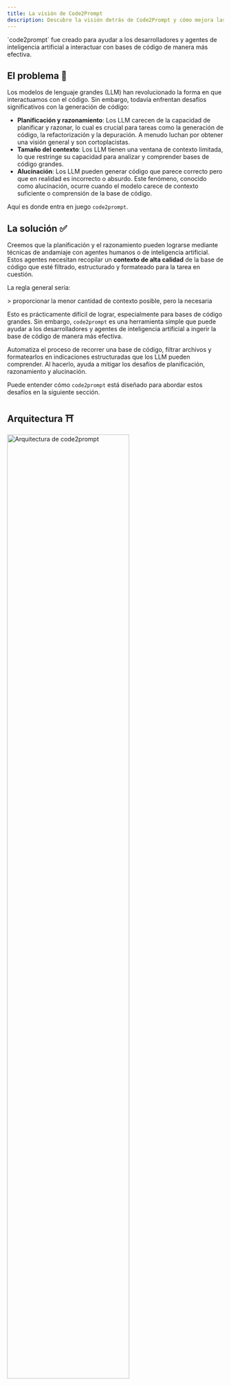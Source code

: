 ```yaml
---
title: La visión de Code2Prompt
description: Descubre la visión detrás de Code2Prompt y cómo mejora las interacciones de LLM con el código.
---
```



<Card title="Propósito 🎯">
  `code2prompt` fue creado para ayudar a los desarrolladores y agentes de
  inteligencia artificial a interactuar con bases de código de manera más
  efectiva.
</Card>

## El problema 🚩

Los modelos de lenguaje grandes (LLM) han revolucionado la forma en que interactuamos con el código. Sin embargo, todavía enfrentan desafíos significativos con la generación de código:

- **Planificación y razonamiento**: Los LLM carecen de la capacidad de planificar y razonar, lo cual es crucial para tareas como la generación de código, la refactorización y la depuración. A menudo luchan por obtener una visión general y son cortoplacistas.
- **Tamaño del contexto**: Los LLM tienen una ventana de contexto limitada, lo que restringe su capacidad para analizar y comprender bases de código grandes.
- **Alucinación**: Los LLM pueden generar código que parece correcto pero que en realidad es incorrecto o absurdo. Este fenómeno, conocido como alucinación, ocurre cuando el modelo carece de contexto suficiente o comprensión de la base de código.

Aquí es donde entra en juego `code2prompt`.

## La solución ✅

Creemos que la planificación y el razonamiento pueden lograrse mediante técnicas de andamiaje con agentes humanos o de inteligencia artificial. Estos agentes necesitan recopilar un **contexto de alta calidad** de la base de código que esté filtrado, estructurado y formateado para la tarea en cuestión.

La regla general sería:

<Aside type="tip">
  > proporcionar la menor cantidad de contexto posible, pero la necesaria
</Aside>

Esto es prácticamente difícil de lograr, especialmente para bases de código grandes. Sin embargo, `code2prompt` es una herramienta simple que puede ayudar a los desarrolladores y agentes de inteligencia artificial a ingerir la base de código de manera más efectiva.

Automatiza el proceso de recorrer una base de código, filtrar archivos y formatearlos en indicaciones estructuradas que los LLM pueden comprender. Al hacerlo, ayuda a mitigar los desafíos de planificación, razonamiento y alucinación.

Puede entender cómo `code2prompt` está diseñado para abordar estos desafíos en la siguiente sección.

## Arquitectura ⛩️

<img
  src="/assets/images/architecture.svg"
  alt="Arquitectura de code2prompt"
  style="width: 75%;"
/>

`code2prompt` está diseñado de manera modular, lo que permite una fácil integración en varios flujos de trabajo. Puede utilizarse como una biblioteca central, una interfaz de línea de comandos (CLI), un kit de desarrollo de software (SDK) o incluso como un servidor de protocolo de contexto de modelo (MCP).

### Central

`code2prompt` es una herramienta de ingesta de código que agiliza el proceso de crear indicaciones de LLM para análisis de código, generación y otras tareas. Funciona recorriendo directorios, construyendo una estructura de árbol y recopilando información sobre cada archivo. La biblioteca central se puede integrar fácilmente en otras aplicaciones.

### CLI

La interfaz de línea de comandos (CLI) de `code2prompt` fue diseñada para que los humanos generen indicaciones directamente desde su base de código. La indicación generada se copia automáticamente al portapapeles y también se puede guardar en un archivo de salida. Además, puede personalizar la generación de indicaciones utilizando plantillas de Handlebars. ¡Eche un vistazo a las indicaciones proporcionadas en la documentación!

### SDK

El kit de desarrollo de software (SDK) de `code2prompt` ofrece una vinculación de Python a la biblioteca central. Esto es perfecto para agentes de inteligencia artificial o scripts de automatización que desean interactuar con la base de código sin problemas. El SDK se hospeda en Pypi y se puede instalar mediante pip.

### MCP

`code2prompt` también está disponible como un servidor de protocolo de contexto de modelo (MCP), lo que permite ejecutarlo como un servicio local. Esto permite a los LLM en esteroides proporcionarles una herramienta para recopilar automáticamente un contexto bien estructurado de su base de código.

> Esta página ha sido traducida automáticamente para su conveniencia. Consulte la versión en inglés para ver el contenido original.
